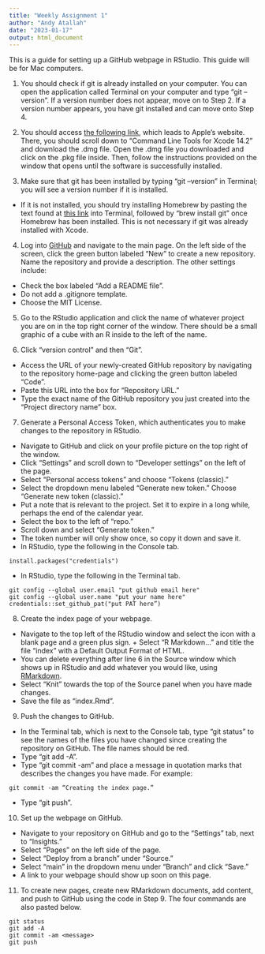 ```yaml
---
title: "Weekly Assignment 1"
author: "Andy Atallah"
date: "2023-01-17"
output: html_document
---
```

This is a guide for setting up a GitHub webpage in RStudio.
This guide will be for Mac computers.

1. You should check if git is already installed on your computer. You can open the application called Terminal on your computer and type "git --version". If a version number does not appear, move on to Step 2. If a version number appears, you have git installed and can move onto Step 4.  

2. You should access [the following link](https://developer.apple.com/download/all/), which leads to Apple's website. There, you should scroll down to "Command Line Tools for Xcode 14.2" and download the .dmg file. Open the .dmg file you downloaded and click on the .pkg file inside. Then, follow the instructions provided on the window that opens until the software is successfully installed.  

3. Make sure that git has been installed by typing "git --version" in Terminal; you will see a version number if it is installed. 
  + If it is not installed, you should try installing Homebrew by pasting the text found at [this link](https://brew.sh/) into Terminal, followed by "brew install git" once Homebrew has been installed. This is not necessary if git was already installed with Xcode.  
  
4. Log into [GitHub](https://github.com/) and navigate to the main page. On the left side of the screen, click the green button labeled "New" to create a new repository. Name the repository and provide a description. The other settings include:
  + Check the box labeled "Add a README file".
  + Do not add a .gitignore template. 
  + Choose the MIT License.
  
5. Go to the RStudio application and click the name of whatever project you are on in the top right corner of the window. There should be a small graphic of a cube with an R inside to the left of the name. 

6. Click “version control” and then “Git”. 
  + Access the URL of your newly-created GitHub repository by navigating to the repository home-page and clicking the green button labeled “Code”. 
  + Paste this URL into the box for “Repository URL.”
  + Type the exact name of the GitHub repository you just created into the “Project directory name” box.
  
7. Generate a Personal Access Token, which authenticates you to make changes to the repository in RStudio. 
  + Navigate to GitHub and click on your profile picture on the top right of the window.
  + Click “Settings” and scroll down to “Developer settings” on the left of the page.
  + Select “Personal access tokens” and choose “Tokens (classic).”
  + Select the dropdown menu labeled “Generate new token.” Choose “Generate new token (classic).”
  + Put a note that is relevant to the project. Set it to expire in a long while, perhaps the end of the calendar year. 
  + Select the box to the left of “repo.”
  + Scroll down and select “Generate token.”
  + The token number will only show once, so copy it down and save it.
  + In RStudio, type the following in the Console tab.
```
install.packages("credentials")
```
  + In RStudio, type the following in the Terminal tab.
```
git config --global user.email "put github email here"
git config --global user.name "put your name here"
credentials::set_github_pat("put PAT here”)
```

8. Create the index page of your webpage.
  + Navigate to the top left of the RStudio window and select the icon with a blank page and a green plus sign. + Select “R Markdown…” and title the file “index” with a Default Output Format of HTML.
  + You can delete everything after line 6 in the Source window which shows up in RStudio and add whatever you would like, using [RMarkdown](https://www.rstudio.com/wp-content/uploads/2015/02/rmarkdown-cheatsheet.pdf).
  + Select “Knit” towards the top of the Source panel when you have made changes. 
  + Save the file as “index.Rmd”.
  
9. Push the changes to GitHub.
  + In the Terminal tab, which is next to the Console tab, type “git status” to see the names of the files you have changed since creating the repository on GitHub. The file names should be red.
  + Type “git add -A”.
  + Type “git commit -am” and place a message in quotation marks that describes the changes you have made. For example:
```
git commit -am “Creating the index page.”
```
 + Type “git push”.
  
10. Set up the webpage on GitHub.
+ Navigate to your repository on GitHub and go to the “Settings” tab, next to “Insights.”
+ Select “Pages” on the left side of the page.
+ Select “Deploy from a branch” under “Source.”
+ Select “main” in the dropdown menu under “Branch” and click “Save.”
+ A link to your webpage should show up soon on this page.

11. To create new pages, create new RMarkdown documents, add content, and push to GitHub using the code in Step 9. The four commands are also pasted below.
```
git status
git add -A
git commit -am <message>
git push
```

